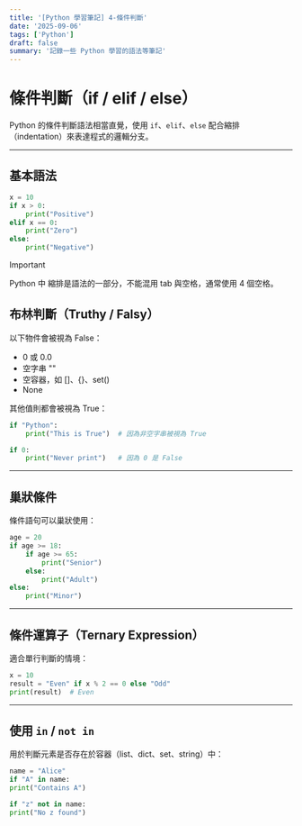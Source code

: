 ```yaml
---
title: '[Python 學習筆記] 4-條件判斷'
date: '2025-09-06'
tags: ['Python']
draft: false
summary: '記錄一些 Python 學習的語法等筆記'
---
```


# 條件判斷（if / elif / else）

Python 的條件判斷語法相當直覺，使用 `if`、`elif`、`else` 配合縮排（indentation）來表達程式的邏輯分支。

---

## 基本語法

```python
x = 10
if x > 0:
    print("Positive")
elif x == 0:
    print("Zero")
else:
    print("Negative")
```

> [!IMPORTANT]
> Python 中 縮排是語法的一部分，不能混用 tab 與空格，通常使用 4 個空格。

## 布林判斷（Truthy / Falsy）

以下物件會被視為 False：

- 0 或 0.0
- 空字串 ""
- 空容器，如 []、{}、set()
- None

其他值則都會被視為 True：

```python
if "Python":
    print("This is True")  # 因為非空字串被視為 True

if 0:
    print("Never print")   # 因為 0 是 False
```

---

## 巢狀條件

條件語句可以巢狀使用：

```python
age = 20
if age >= 18:
    if age >= 65:
        print("Senior")
    else:
        print("Adult")
else:
    print("Minor")
```

---

## 條件運算子（Ternary Expression）

適合單行判斷的情境：

```python
x = 10
result = "Even" if x % 2 == 0 else "Odd"
print(result)  # Even
```

---

## 使用 `in` / `not in`

用於判斷元素是否存在於容器（list、dict、set、string）中：

```python
name = "Alice"
if "A" in name:
print("Contains A")

if "z" not in name:
print("No z found")
```

